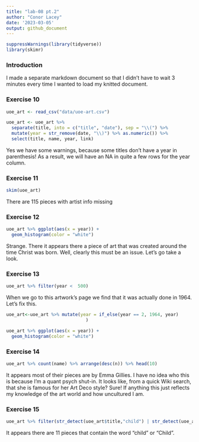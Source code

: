 ```yaml
---
title: "lab-08 pt.2"
author: "Conor Lacey"
date: '2023-03-05'
output: github_document
---
```


```r
suppressWarnings(library(tidyverse))
library(skimr)
```


### Introduction

I made a separate markdown document so that I didn't have to wait 3 minutes every time I wanted to load my knitted document.

### Exercise 10

```r
uoe_art <- read_csv("data/uoe-art.csv")
```

```r
uoe_art <- uoe_art %>%
  separate(title, into = c("title", "date"), sep = "\\(") %>%
  mutate(year = str_remove(date, "\\)") %>% as.numeric()) %>%
  select(title, name, year, link)
```

Yes we have some warnings, because some titles don't have a year in parenthesis! As a result, we will have an NA in quite a few rows for the year column.

### Exercise 11

```r
skim(uoe_art)
```

There are 115 pieces with artist info missing

### Exercise 12

```r
uoe_art %>% ggplot(aes(x = year)) +
  geom_histogram(color = "white")
```

Strange. There it appears there a piece of art that was created around the time Christ was born. Well, clearly this must be an issue. Let's go take a look. 

### Exercise 13

```r
uoe_art %>% filter(year <  500)
```

When we go to this artwork's page we find that it was actually done in 1964. Let's fix this. 

```r
uoe_art<-uoe_art %>% mutate(year = if_else(year == 2, 1964, year)
                              )

uoe_art %>% ggplot(aes(x = year)) +
  geom_histogram(color = "white")
```

### Exercise 14

```r
uoe_art %>% count(name) %>% arrange(desc(n)) %>% head(10)
```

It appears most of their pieces are by Emma Gillies. I have no idea who this is because I'm a quant psych shut-in. It looks like, from a quick Wiki search, that she is famous for her Art Deco style? Sure! If anything this just reflects my knowledge of the art world and how uncultured I am.   

### Exercise 15
```r
uoe_art %>% filter(str_detect(uoe_art$title,"child") | str_detect(uoe_art$title,"Child")) %>% nrow()
```

It appears there are 11 pieces that contain the word "child" or "Child".
